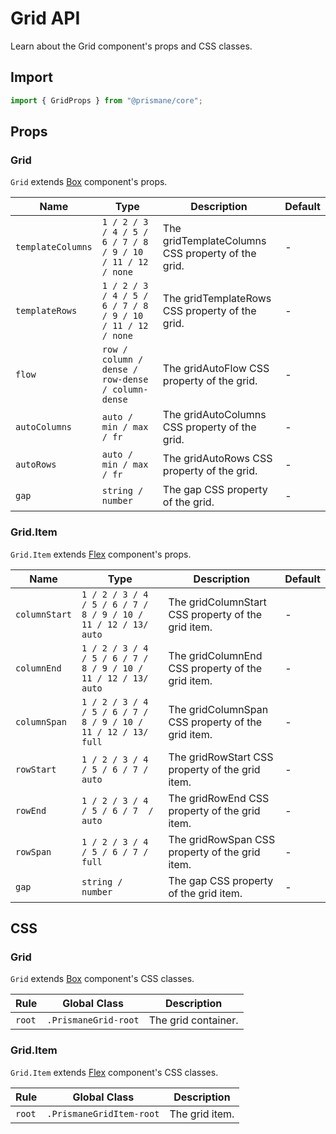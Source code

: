# Grid API

Learn about the Grid component's props and CSS classes.

## Import

```js
import { GridProps } from "@prismane/core";
```

## Props

### Grid

`Grid` extends [Box](/docs/components-api/box-api) component's props.

| Name              | Type                                                      | Description                                       | Default |
| ----------------- | --------------------------------------------------------- | ------------------------------------------------- | ------- |
| `templateColumns` | `1 / 2 / 3 / 4 / 5 / 6 / 7 / 8 / 9 / 10 / 11 / 12 / none` | The gridTemplateColumns CSS property of the grid. | -       |
| `templateRows`    | `1 / 2 / 3 / 4 / 5 / 6 / 7 / 8 / 9 / 10 / 11 / 12 / none` | The gridTemplateRows CSS property of the grid.    | -       |
| `flow`            | `row / column / dense / row-dense / column-dense`         | The gridAutoFlow CSS property of the grid.        | -       |
| `autoColumns`     | `auto / min / max / fr`                                   | The gridAutoColumns CSS property of the grid.     | -       |
| `autoRows`        | `auto / min / max / fr`                                   | The gridAutoRows CSS property of the grid.        | -       |
| `gap`             | `string / number`                                         | The gap CSS property of the grid.                 | -       |

### Grid.Item

`Grid.Item` extends [Flex](/docs/components-api/flex-api) component's props.

| Name          | Type                                                          | Description                                        | Default |
| ------------- | ------------------------------------------------------------- | -------------------------------------------------- | ------- |
| `columnStart` | `1 / 2 / 3 / 4 / 5 / 6 / 7 / 8 / 9 / 10 / 11 / 12 / 13/ auto` | The gridColumnStart CSS property of the grid item. | -       |
| `columnEnd`   | `1 / 2 / 3 / 4 / 5 / 6 / 7 / 8 / 9 / 10 / 11 / 12 / 13/ auto` | The gridColumnEnd CSS property of the grid item.   | -       |
| `columnSpan`  | `1 / 2 / 3 / 4 / 5 / 6 / 7 / 8 / 9 / 10 / 11 / 12 / 13/ full` | The gridColumnSpan CSS property of the grid item.  | -       |
| `rowStart`    | `1 / 2 / 3 / 4 / 5 / 6 / 7 / auto`                            | The gridRowStart CSS property of the grid item.    | -       |
| `rowEnd`      | `1 / 2 / 3 / 4 / 5 / 6 / 7  / auto`                           | The gridRowEnd CSS property of the grid item.      | -       |
| `rowSpan`     | `1 / 2 / 3 / 4 / 5 / 6 / 7 / full`                            | The gridRowSpan CSS property of the grid item.     | -       |
| `gap`         | `string / number`                                             | The gap CSS property of the grid item.             | -       |

## CSS

### Grid

`Grid` extends [Box](/docs/components-api/box-api) component's CSS classes.

| Rule   | Global Class         | Description         |
| ------ | -------------------- | ------------------- |
| `root` | `.PrismaneGrid-root` | The grid container. |

### Grid.Item

`Grid.Item` extends [Flex](/docs/components-api/flex-api) component's CSS classes.

| Rule   | Global Class             | Description    |
| ------ | ------------------------ | -------------- |
| `root` | `.PrismaneGridItem-root` | The grid item. |
